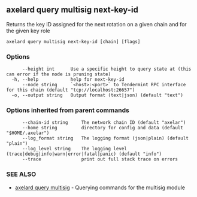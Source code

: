 ## axelard query multisig next-key-id

Returns the key ID assigned for the next rotation on a given chain and for the given key role

```
axelard query multisig next-key-id [chain] [flags]
```

### Options

```
      --height int      Use a specific height to query state at (this can error if the node is pruning state)
  -h, --help            help for next-key-id
      --node string     `<host>:<port>` to Tendermint RPC interface for this chain (default "tcp://localhost:26657")
  -o, --output string   Output format (text|json) (default "text")
```

### Options inherited from parent commands

```
      --chain-id string     The network chain ID (default "axelar")
      --home string         directory for config and data (default "$HOME/.axelar")
      --log_format string   The logging format (json|plain) (default "plain")
      --log_level string    The logging level (trace|debug|info|warn|error|fatal|panic) (default "info")
      --trace               print out full stack trace on errors
```

### SEE ALSO

- [axelard query multisig](/cli-docs/v0_32_0/axelard_query_multisig) - Querying commands for the multisig module
